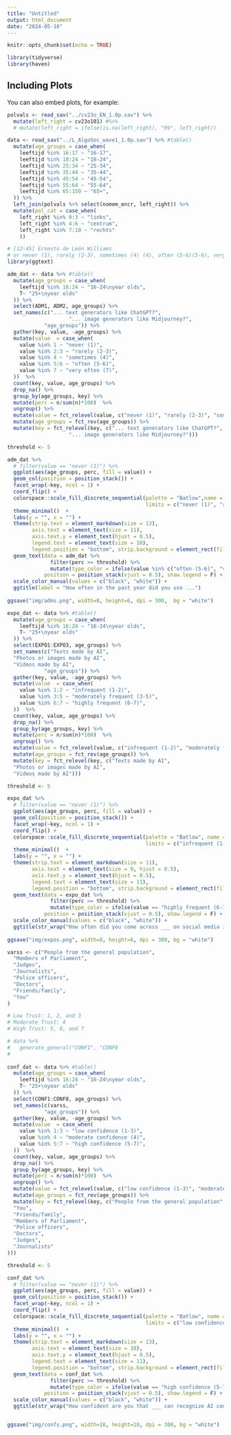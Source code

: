 ```yaml
---
title: "Untitled"
output: html_document
date: "2024-05-18"
---
```


```r
knitr::opts_chunk$set(echo = TRUE)

library(tidyverse)
library(haven)
```




## Including Plots

You can also embed plots, for example:

```r


polvals <- read_sav("../cv23o_EN_1.0p.sav") %>% 
  mutate(left_right = cv23o101) #%>% 
  # mutate(left_right = ifelse(is.na(left_right), "99", left_right))

data <- read_sav("../L_AlgoSoc_wave1_1.0p.sav") %>% #table()
  mutate(age_groups = case_when(
    leeftijd %in% 16:17 ~ "16-17",
    leeftijd %in% 18:24 ~ "18-24",
    leeftijd %in% 25:34 ~ "25-34",
    leeftijd %in% 35:44 ~ "35-44",
    leeftijd %in% 45:54 ~ "45-54",
    leeftijd %in% 55:64 ~ "55-64",
    leeftijd %in% 65:150 ~ "65+",
  )) %>% 
  left_join(polvals %>% select(nomem_encr, left_right)) %>% 
  mutate(pol_cat = case_when(
    left_right %in% 0:3 ~ "links",
    left_right %in% 4:6 ~ "centrum",
    left_right %in% 7:10 ~ "rechts"
    ))


```

```r
# [12:45] Ernesto de León Williams
# or never (1), rarely (2-3), sometimes (4) (4), often (5-6)(5-6), very often (5-6) (7)
library(ggtext)

adm_dat <- data %>% #table()
  mutate(age_groups = case_when(
    leeftijd %in% 16:24 ~ "16-24\nyear olds",
    T~ "25+\nyear olds"
  )) %>%
  select(ADM1, ADM2, age_groups) %>% 
  set_names(c("... text generators like ChatGPT?", 
                    "... image generators like Midjourney?",
            "age_groups")) %>% 
  gather(key, value, -age_groups) %>% 
  mutate(value  = case_when(
    value %in% 1 ~ "never (1)",
    value %in% 2:3 ~ "rarely (2-3)",
    value %in% 4 ~ "sometimes (4)",
    value %in% 5:6 ~ "often (5-6)",
    value %in% 7 ~ "very often (7)",
  ))  %>% 
  count(key, value, age_groups) %>% 
  drop_na() %>% 
  group_by(age_groups, key) %>% 
  mutate(perc = n/sum(n)*100)  %>% 
  ungroup() %>% 
  mutate(value = fct_relevel(value, c("never (1)", "rarely (2-3)", "sometimes (4)", "often (5-6)", "very often (7)") %>% rev)) %>% 
  mutate(age_groups = fct_rev(age_groups)) %>% 
  mutate(key = fct_relevel(key, c("... text generators like ChatGPT?", 
                    "... image generators like Midjourney?")))

threshold <- 5

adm_dat %>% 
  # filter(value == "never (1)") %>% 
  ggplot(aes(age_groups, perc, fill = value)) +
  geom_col(position = position_stack()) +
  facet_wrap(~key, ncol = 1) +
  coord_flip() +
  colorspace::scale_fill_discrete_sequential(palette = "Batlow",name = "Response",
                                             limits = c("never (1)", "rarely (2-3)", "sometimes (4)", "often (5-6)", "very often (7)"), rev = F) +
  theme_minimal()  +
  labs(y = "", x = "") +
  theme(strip.text = element_markdown(size = 13),
        axis.text = element_text(size = 11),
        axis.text.y = element_text(hjust = 0.5),
        legend.text = element_text(size = 10),
        legend.position = "bottom", strip.background = element_rect(fill = "lightgrey", color = NA), title = element_text(hjust = 0.5, size = 15))  +
  geom_text(data = adm_dat %>% 
              filter(perc >= threshold) %>% 
              mutate(type_color = ifelse(value %in% c("often (5-6)", "very often (7)"), "black", "white")), aes(label = paste0(round(perc),"%"), color = type_color),
            position = position_stack(vjust = 0.5), show.legend = F) +
  scale_color_manual(values = c("black", "white")) +
  ggtitle(label = "How often in the past year did you use ...")
  
ggsave("img/adms.png", width=8, height=6, dpi = 300,  bg = "white")
```




```r

expo_dat <- data %>% #table()
  mutate(age_groups = case_when(
    leeftijd %in% 16:24 ~ "16-24\nyear olds",
    T~ "25+\nyear olds"
  )) %>%
  select(EXPO1:EXPO3, age_groups) %>% 
  set_names(c("Texts made by AI",
  "Photos or images made by AI",
  "Videos made by AI",
            "age_groups")) %>% 
  gather(key, value, -age_groups) %>% 
  mutate(value  = case_when(
    value %in% 1:2 ~ "infrequent (1-2)",
    value %in% 3:5 ~ "moderately frequent (3-5)",
    value %in% 6:7 ~ "highly frequent (6-7)",
  ))  %>% 
  count(key, value, age_groups) %>% 
  drop_na() %>% 
  group_by(age_groups, key) %>% 
  mutate(perc = n/sum(n)*100)  %>% 
  ungroup() %>% 
  mutate(value = fct_relevel(value, c("infrequent (1-2)", "moderately frequent (3-5)", "highly frequent (6-7)") %>% rev)) %>% 
  mutate(age_groups = fct_rev(age_groups)) %>% 
  mutate(key = fct_relevel(key, c("Texts made by AI",
  "Photos or images made by AI",
  "Videos made by AI")))

threshold <- 5

expo_dat %>% 
  # filter(value == "never (1)") %>% 
  ggplot(aes(age_groups, perc, fill = value)) +
  geom_col(position = position_stack()) +
  facet_wrap(~key, ncol = 1) +
  coord_flip() +
  colorspace::scale_fill_discrete_sequential(palette = "Batlow", name = "Response",
                                             limits = c("infrequent (1-2)", "moderately frequent (3-5)", "highly frequent (6-7)"), rev = F) +
  theme_minimal()  +
  labs(y = "", x = "") +
  theme(strip.text = element_markdown(size = 11),
        axis.text = element_text(size = 9, hjust = 0.5),
        axis.text.y = element_text(hjust = 0.5),
        legend.text = element_text(size = 11),
        legend.position = "bottom", strip.background = element_rect(fill = "lightgrey", color = NA), title = element_text(hjust = 0.5, size = 12))  +
  geom_text(data = expo_dat %>% 
              filter(perc >= threshold) %>% 
              mutate(type_color = ifelse(value == "highly frequent (6-7)", "black", "white")), aes(label = paste0(round(perc),"%"), color = type_color),
            position = position_stack(vjust = 0.5), show.legend = F) +
  scale_color_manual(values = c("black", "white")) +
  ggtitle(str_wrap("How often did you come across ___ on social media in the past year?", 80))
  
ggsave("img/expos.png", width=8, height=6, dpi = 300, bg = "white")

```




```r

varss <- c("People from the general population",
  "Members of Parliament",
  "Judges",
  "Journalists",
  "Police officers",
  "Doctors",
  "Friends/family",
  "You"
)

# Low Trust: 1, 2, and 3
# Moderate Trust: 4
# High Trust: 5, 6, and 7

# data %>% 
#   generate_general("CONF1", "CONF8
#   
  
conf_dat <- data %>% #table()
  mutate(age_groups = case_when(
    leeftijd %in% 16:24 ~ "16-24\nyear olds",
    T~ "25+\nyear olds"
  )) %>%
  select(CONF1:CONF8, age_groups) %>% 
  set_names(c(varss,
            "age_groups")) %>% 
  gather(key, value, -age_groups) %>% 
  mutate(value  = case_when(
    value %in% 1:3 ~ "low confidence (1-3)",
    value %in% 4 ~ "moderate confidence (4)",
    value %in% 5:7 ~ "high confidence (5-7)",
  ))  %>% 
  count(key, value, age_groups) %>% 
  drop_na() %>% 
  group_by(age_groups, key) %>% 
  mutate(perc = n/sum(n)*100)  %>% 
  ungroup() %>% 
  mutate(value = fct_relevel(value, c("low confidence (1-3)", "moderate confidence (4)", "high confidence (5-7)") %>% rev)) %>% 
  mutate(age_groups = fct_rev(age_groups)) %>% 
  mutate(key = fct_relevel(key, c("People from the general population",
  "You",
  "Friends/family",
  "Members of Parliament",
  "Police officers",
  "Doctors",
  "Judges",
  "Journalists"
)))

threshold <- 5

conf_dat %>% 
  # filter(value == "never (1)") %>% 
  ggplot(aes(age_groups, perc, fill = value)) +
  geom_col(position = position_stack()) +
  facet_wrap(~key, ncol = 1) +
  coord_flip() +
  colorspace::scale_fill_discrete_sequential(palette = "Batlow", name = "Response",
                                             limits = c("low confidence (1-3)", "moderate confidence (4)", "high confidence (5-7)"), rev = F) +
  theme_minimal()  +
  labs(y = "", x = "") +
  theme(strip.text = element_markdown(size = 13),
        axis.text = element_text(size = 10),
        axis.text.y = element_text(hjust = 0.5),
        legend.text = element_text(size = 11),
        legend.position = "bottom", strip.background = element_rect(fill = "lightgrey", color = NA), title = element_text(hjust = 0.5, size = 15))  +
  geom_text(data = conf_dat %>% 
              filter(perc >= threshold) %>% 
              mutate(type_color = ifelse(value == "high confidence (5-7)", "black", "white")), aes(label = paste0(round(perc),"%"), color = type_color),
            position = position_stack(vjust = 0.5), show.legend = F) +
  scale_color_manual(values = c("black", "white")) +
  ggtitle(str_wrap("How confident are you that ___ can recognize AI content?", 80))


ggsave("img/confs.png", width=10, height=10, dpi = 300, bg = "white")

```

